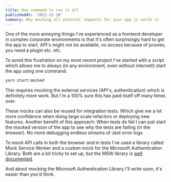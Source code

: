 ```yaml
---
title: One command to run it all
publishedAt: '2021-12-10'
summary: Why mocking all external requests for your app is worth it.
---
```


One of the more annoying things I've experienced as a frontend developer in complex corporate environments is that it's often surprisingly hard to get the app to start. API's might not be available, no access because of proxies, you need a plugin etc. etc.

To avoid this frustration on my most recent project I've started with a script which allows me to always (in any environment, even without internet!) start the app using one command:

```bash
yarn start:mocked
```

This requires mocking the external services (API's, authentication) which is definitely more work. But I'm a 100% sure this has paid itself off many times over.

These mocks can also be reused for integration tests. Which give me a lot more confidence when doing large scale refactors or deploying new features. Another benefit of this approach: When tests do fail I can just start the mocked version of the app to see why the tests are failing (in the browser). No more debugging endless streams of Jest error logs.

To mock API calls in both the browser and in tests I've used a library called Mock Service Worker and a custom mock for the Microsoft Authentication Library. Both are a bit tricky to set up, but the MSW library is [well documented](https://mswjs.io/).

And about mocking the Microsoft Authentication Library I'll write soon, it's easier than you'd think.
